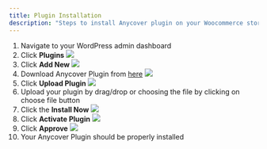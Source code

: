 ```yaml
---
title: Plugin Installation
description: "Steps to install Anycover plugin on your Woocommerce store"
---
```



1.  Navigate to your WordPress admin dashboard
2.  Click **Plugins**
    ![](/images/woocommerce-install/1.png)
3.  Click **Add New**
    ![](/images/woocommerce-install/2.png)
4.  Download Anycover Plugin from [here](https://de03r9gaxziou.cloudfront.net/zip/Anycover-WC-Plugin-V1-0-3.zip)
    ![](/images/woocommerce-install/3.png)
5.  Click **Upload Plugin**
    ![](/images/woocommerce-install/4.png)
6.  Upload your plugin by drag/drop or choosing the file by clicking on choose file button
7.  Click the **Install Now**
    ![](/images/woocommerce-install/5.png)
8.  Click **Activate Plugin**
    ![](/images/woocommerce-install/6.png)
9.  Click **Approve**
    ![](/images/woocommerce-install/7.png)
10. Your Anycover Plugin should be properly installed